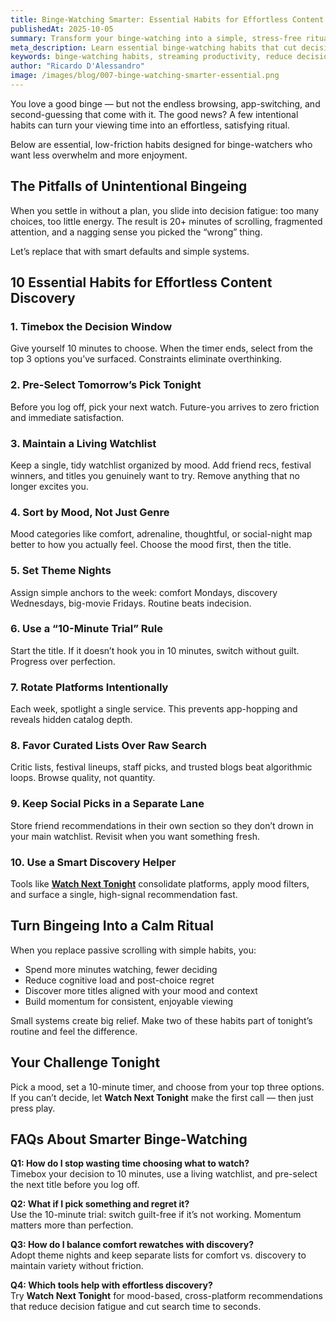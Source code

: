 ```yaml
---
title: Binge-Watching Smarter: Essential Habits for Effortless Content Discovery
publishedAt: 2025-10-05
summary: Transform your binge-watching into a simple, stress-free ritual with practical habits that reduce decision fatigue and help you press play faster.
meta_description: Learn essential binge-watching habits that cut decision fatigue and make content discovery effortless, from watchlist rituals to mood-based filters and timeboxing.
keywords: binge-watching habits, streaming productivity, reduce decision fatigue, watchlist tips, effortless content discovery, how to pick movies fast
author: "Ricardo D'Alessandro"
image: /images/blog/007-binge-watching-smarter-essential.png
---
```


You love a good binge — but not the endless browsing, app-switching, and second-guessing that come with it. The good news? A few intentional habits can turn your viewing time into an effortless, satisfying ritual.

Below are essential, low-friction habits designed for binge-watchers who want less overwhelm and more enjoyment.

## The Pitfalls of Unintentional Bingeing

When you settle in without a plan, you slide into decision fatigue: too many choices, too little energy. The result is 20+ minutes of scrolling, fragmented attention, and a nagging sense you picked the “wrong” thing.

Let’s replace that with smart defaults and simple systems.

## 10 Essential Habits for Effortless Content Discovery

### 1. Timebox the Decision Window

Give yourself 10 minutes to choose. When the timer ends, select from the top 3 options you’ve surfaced. Constraints eliminate overthinking.

### 2. Pre-Select Tomorrow’s Pick Tonight

Before you log off, pick your next watch. Future-you arrives to zero friction and immediate satisfaction.

### 3. Maintain a Living Watchlist

Keep a single, tidy watchlist organized by mood. Add friend recs, festival winners, and titles you genuinely want to try. Remove anything that no longer excites you.

### 4. Sort by Mood, Not Just Genre

Mood categories like comfort, adrenaline, thoughtful, or social-night map better to how you actually feel. Choose the mood first, then the title.

### 5. Set Theme Nights

Assign simple anchors to the week: comfort Mondays, discovery Wednesdays, big-movie Fridays. Routine beats indecision.

### 6. Use a “10-Minute Trial” Rule

Start the title. If it doesn’t hook you in 10 minutes, switch without guilt. Progress over perfection.

### 7. Rotate Platforms Intentionally

Each week, spotlight a single service. This prevents app-hopping and reveals hidden catalog depth.

### 8. Favor Curated Lists Over Raw Search

Critic lists, festival lineups, staff picks, and trusted blogs beat algorithmic loops. Browse quality, not quantity.

### 9. Keep Social Picks in a Separate Lane

Store friend recommendations in their own section so they don’t drown in your main watchlist. Revisit when you want something fresh.

### 10. Use a Smart Discovery Helper

Tools like **[Watch Next Tonight](https://watchnexttonight.com)** consolidate platforms, apply mood filters, and surface a single, high-signal recommendation fast.

## Turn Bingeing Into a Calm Ritual

When you replace passive scrolling with simple habits, you:

- Spend more minutes watching, fewer deciding
- Reduce cognitive load and post-choice regret
- Discover more titles aligned with your mood and context
- Build momentum for consistent, enjoyable viewing

Small systems create big relief. Make two of these habits part of tonight’s routine and feel the difference.

## Your Challenge Tonight

Pick a mood, set a 10-minute timer, and choose from your top three options. If you can’t decide, let **Watch Next Tonight** make the first call — then just press play.

## FAQs About Smarter Binge-Watching

**Q1: How do I stop wasting time choosing what to watch?**  
Timebox your decision to 10 minutes, use a living watchlist, and pre-select the next title before you log off.

**Q2: What if I pick something and regret it?**  
Use the 10-minute trial: switch guilt-free if it’s not working. Momentum matters more than perfection.

**Q3: How do I balance comfort rewatches with discovery?**  
Adopt theme nights and keep separate lists for comfort vs. discovery to maintain variety without friction.

**Q4: Which tools help with effortless discovery?**  
Try **Watch Next Tonight** for mood-based, cross-platform recommendations that reduce decision fatigue and cut search time to seconds.
